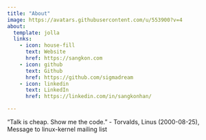 ```yaml
---
title: "About"
image: https://avatars.githubusercontent.com/u/553900?v=4
about:
  template: jolla
  links:
    - icon: house-fill
      text: Website
      href: https://sangkon.com
    - icon: github
      text: Github
      href: https://github.com/sigmadream
    - icon: linkedin
      text: LinkedIn
      href: https://linkedin.com/in/sangkonhan/

---
```


"Talk is cheap. Show me the code." - Torvalds, Linus (2000-08-25), Message to linux-kernel mailing list